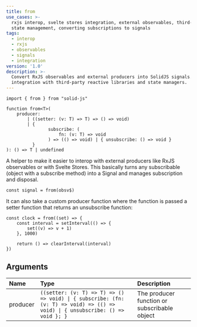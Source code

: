 ```yaml
---
title: from
use_cases: >-
  rxjs interop, svelte stores integration, external observables, third-party
  state management, converting subscriptions to signals
tags:
  - interop
  - rxjs
  - observables
  - signals
  - integration
version: '1.0'
description: >-
  Convert RxJS observables and external producers into SolidJS signals. Seamless
  integration with third-party reactive libraries and state managers.
---
```


```tsx
import { from } from "solid-js"

function from<T>(
	producer:
		| ((setter: (v: T) => T) => () => void)
		| {
				subscribe: (
					fn: (v: T) => void
				) => (() => void) | { unsubscribe: () => void }
		  }
): () => T | undefined

```

A helper to make it easier to interop with external producers like RxJS observables or with Svelte Stores. 
This basically turns any subscribable (object with a subscribe method) into a Signal and manages subscription and disposal.

```tsx
const signal = from(obsv$)
```

It can also take a custom producer function where the function is passed a setter function that returns an unsubscribe function:

```tsx
const clock = from((set) => {
	const interval = setInterval(() => {
		set((v) => v + 1)
	}, 1000)

	return () => clearInterval(interval)
})
```

## Arguments

| Name     | Type                                                                                                                           | Description                                  |
| :------- | :----------------------------------------------------------------------------------------------------------------------------- | :------------------------------------------- |
| producer | `((setter: (v: T) => T) => () => void) \| { subscribe: (fn: (v: T) => void) => (() => void) \| { unsubscribe: () => void }; }` | The producer function or subscribable object |

